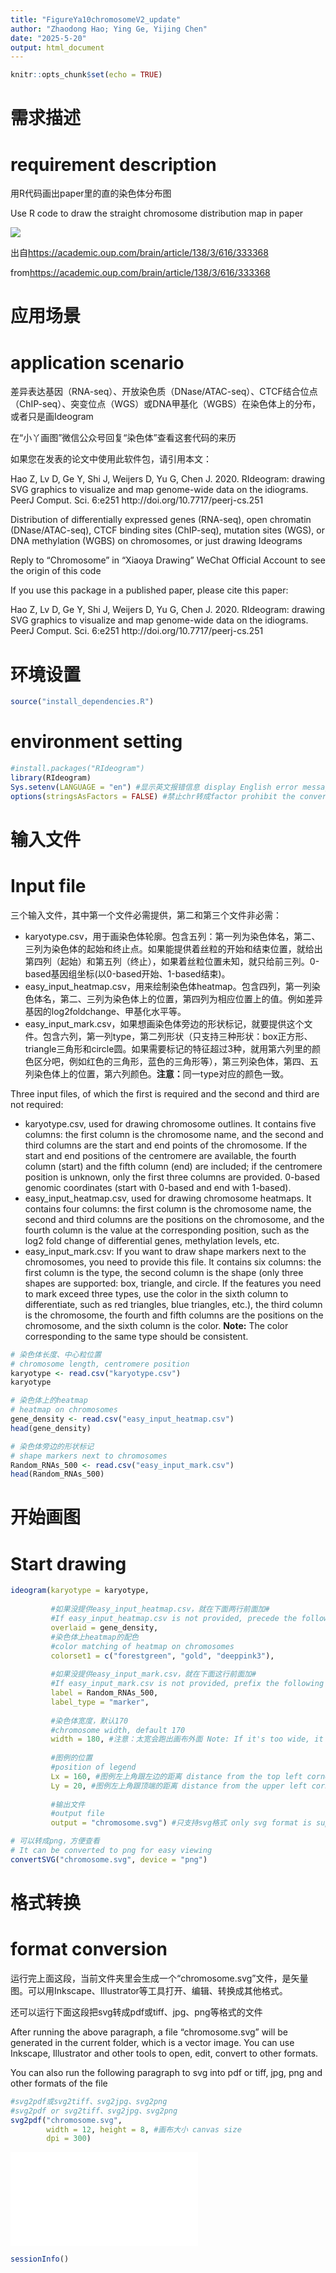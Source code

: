 ```yaml
---
title: "FigureYa10chromosomeV2_update"
author: "Zhaodong Hao; Ying Ge, Yijing Chen"
date: "2025-5-20"
output: html_document
---
```


```r
knitr::opts_chunk$set(echo = TRUE)
```

# 需求描述
# requirement description

用R代码画出paper里的直的染色体分布图

Use R code to draw the straight chromosome distribution map in paper

![](example.png)

出自<https://academic.oup.com/brain/article/138/3/616/333368>

from<https://academic.oup.com/brain/article/138/3/616/333368>

# 应用场景
# application scenario

差异表达基因（RNA-seq）、开放染色质（DNase/ATAC-seq）、CTCF结合位点（ChIP-seq）、突变位点（WGS）或DNA甲基化（WGBS）在染色体上的分布，或者只是画Ideogram

在“小丫画图”微信公众号回复“染色体”查看这套代码的来历

如果您在发表的论文中使用此软件包，请引用本文：

Hao Z, Lv D, Ge Y, Shi J, Weijers D, Yu G, Chen J. 2020. RIdeogram: drawing SVG graphics to visualize and map genome-wide data on the idiograms. PeerJ Comput. Sci. 6:e251 http://doi.org/10.7717/peerj-cs.251

Distribution of differentially expressed genes (RNA-seq), open chromatin (DNase/ATAC-seq), CTCF binding sites (ChIP-seq), mutation sites (WGS), or DNA methylation (WGBS) on chromosomes, or just drawing Ideograms

Reply to “Chromosome” in “Xiaoya Drawing” WeChat Official Account to see the origin of this code

If you use this package in a published paper, please cite this paper:

Hao Z, Lv D, Ge Y, Shi J, Weijers D, Yu G, Chen J. 2020. RIdeogram: drawing SVG graphics to visualize and map genome-wide data on the idiograms. PeerJ Comput. Sci. 6:e251 http://doi.org/10.7717/peerj-cs.251

# 环境设置

```r
source("install_dependencies.R")
```

# environment setting

```r
#install.packages("RIdeogram")
library(RIdeogram)
Sys.setenv(LANGUAGE = "en") #显示英文报错信息 display English error messages
options(stringsAsFactors = FALSE) #禁止chr转成factor prohibit the conversion of chr to factor
```

# 输入文件
# Input file

三个输入文件，其中第一个文件必需提供，第二和第三个文件非必需：

- karyotype.csv，用于画染色体轮廓。包含五列：第一列为染色体名，第二、三列为染色体的起始和终止点。如果能提供着丝粒的开始和结束位置，就给出第四列（起始）和第五列（终止），如果着丝粒位置未知，就只给前三列。0-based基因组坐标(以0-based开始、1-based结束)。
- easy_input_heatmap.csv，用来绘制染色体heatmap。包含四列，第一列染色体名，第二、三列为染色体上的位置，第四列为相应位置上的值。例如差异基因的log2foldchange、甲基化水平等。
- easy_input_mark.csv，如果想画染色体旁边的形状标记，就要提供这个文件。包含六列，第一列type，第二列形状（只支持三种形状：box正方形、triangle三角形和circle圆。如果需要标记的特征超过3种，就用第六列里的颜色区分吧，例如红色的三角形，蓝色的三角形等），第三列染色体，第四、五列染色体上的位置，第六列颜色。**注意：**同一type对应的颜色一致。

Three input files, of which the first is required and the second and third are not required:

- karyotype.csv, used for drawing chromosome outlines. It contains five columns: the first column is the chromosome name, and the second and third columns are the start and end points of the chromosome. If the start and end positions of the centromere are available, the fourth column (start) and the fifth column (end) are included; if the centromere position is unknown, only the first three columns are provided. 0-based genomic coordinates (start with 0-based and end with 1-based).
- easy_input_heatmap.csv, used for drawing chromosome heatmaps. It contains four columns: the first column is the chromosome name, the second and third columns are the positions on the chromosome, and the fourth column is the value at the corresponding position, such as the log2 fold change of differential genes, methylation levels, etc.
- easy_input_mark.csv: If you want to draw shape markers next to the chromosomes, you need to provide this file. It contains six columns: the first column is the type, the second column is the shape (only three shapes are supported: box, triangle, and circle. If the features you need to mark exceed three types, use the color in the sixth column to differentiate, such as red triangles, blue triangles, etc.), the third column is the chromosome, the fourth and fifth columns are the positions on the chromosome, and the sixth column is the color. **Note:** The color corresponding to the same type should be consistent. 

```r
# 染色体长度、中心粒位置
# chromosome length, centromere position
karyotype <- read.csv("karyotype.csv")
karyotype

# 染色体上的heatmap
# heatmap on chromosomes
gene_density <- read.csv("easy_input_heatmap.csv")
head(gene_density)

# 染色体旁边的形状标记
# shape markers next to chromosomes
Random_RNAs_500 <- read.csv("easy_input_mark.csv")
head(Random_RNAs_500)
```

# 开始画图
# Start drawing

```r
ideogram(karyotype = karyotype, 
         
         #如果没提供easy_input_heatmap.csv，就在下面两行前面加#
         #If easy_input_heatmap.csv is not provided, precede the following two lines with#
         overlaid = gene_density, 
         #染色体上heatmap的配色
         #color matching of heatmap on chromosomes
         colorset1 = c("forestgreen", "gold", "deeppink3"), 
         
         #如果没提供easy_input_mark.csv，就在下面这行前面加#
         #If easy_input_mark.csv is not provided, prefix the following line with#
         label = Random_RNAs_500, 
         label_type = "marker",
         
         #染色体宽度，默认170
         #chromosome width, default 170
         width = 180, #注意：太宽会跑出画布外面 Note: If it's too wide, it will extend beyond the canvas
         
         #图例的位置
         #position of legend
         Lx = 160, #图例左上角跟左边的距离 distance from the top left corner of the legend to the left side
         Ly = 20, #图例左上角跟顶端的距离 distance from the upper left corner of the legend to the top 
         
         #输出文件
         #output file
         output = "chromosome.svg") #只支持svg格式 only svg format is supported

# 可以转成png，方便查看
# It can be converted to png for easy viewing
convertSVG("chromosome.svg", device = "png")
```

# 格式转换
# format conversion 

运行完上面这段，当前文件夹里会生成一个“chromosome.svg”文件，是矢量图。可以用Inkscape、Illustrator等工具打开、编辑、转换成其他格式。

还可以运行下面这段把svg转成pdf或tiff、jpg、png等格式的文件

After running the above paragraph, a file “chromosome.svg” will be generated in the current folder, which is a vector image. You can use Inkscape, Illustrator and other tools to open, edit, convert to other formats.

You can also run the following paragraph to svg into pdf or tiff, jpg, png and other formats of the file

```r
#svg2pdf或svg2tiff、svg2jpg、svg2png
#svg2pdf or svg2tiff、svg2jpg、svg2png
svg2pdf("chromosome.svg", 
        width = 12, height = 8, #画布大小 canvas size
        dpi = 300)
```

![](chromosome.pdf)

```r
sessionInfo()
```
